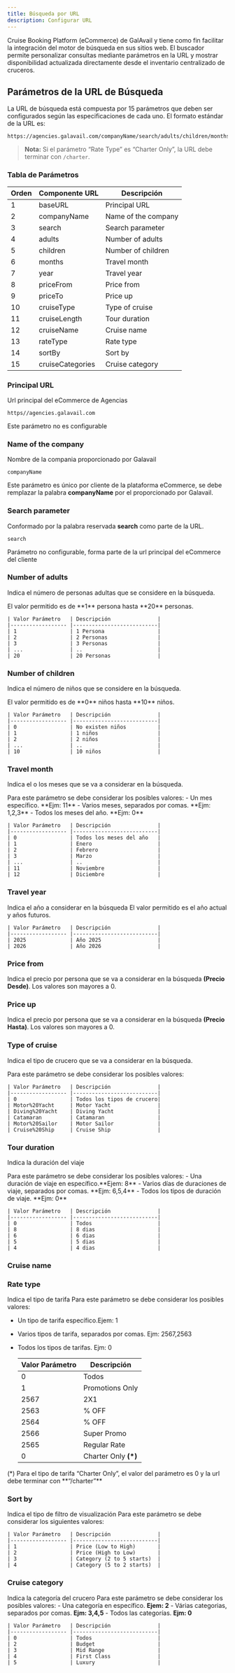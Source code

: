 ```yaml
---
title: Búsqueda por URL
description: Configurar URL
---
```


Cruise Booking Platform (eCommerce) de GalAvail y tiene como fin facilitar la integración del motor de búsqueda en sus sitios web.
El buscador permite personalizar consultas mediante parámetros en la URL y mostrar disponibilidad actualizada directamente desde el inventario centralizado de cruceros.



## Parámetros de la URL de Búsqueda

La URL de búsqueda está compuesta por 15 parámetros que deben ser configurados según las especificaciones de cada uno. El formato estándar de la URL es:

```
https://agencies.galavail.com/companyName/search/adults/children/months/year/priceFrom/priceTo/cruiseType/cruiseLength/cruiseName/rateType/sortBy/cruiseCategories
```

> **Nota:** Si el parámetro “Rate Type” es “Charter Only”, la URL debe terminar con `/charter`.

### Tabla de Parámetros

| Orden | Componente URL      | Descripción                        |
|-------|---------------------|------------------------------------|
| 1     | baseURL             | Principal URL                      |
| 2     | companyName         | Name of the company                |
| 3     | search              | Search parameter                   |
| 4     | adults              | Number of adults                   |
| 5     | children            | Number of children                 |
| 6     | months              | Travel month                       |
| 7     | year                | Travel year                        |
| 8     | priceFrom           | Price from                         |
| 9     | priceTo             | Price up                           |
| 10    | cruiseType          | Type of cruise                     |
| 11    | cruiseLength        | Tour duration                      |
| 12    | cruiseName          | Cruise name                        |
| 13    | rateType            | Rate type                          |
| 14    | sortBy              | Sort by                            |
| 15    | cruiseCategories    | Cruise category                    |

### Principal URL

Url principal del eCommerce de Agencias

```
https//agencies.galavail.com 

```
<Info>Este parámetro no es configurable</Info>


### Name of the company

Nombre de la compania proporcionado por Galavail

```
companyName
```
<Info>Este parámetro es único por cliente de la plataforma eCommerce, se debe remplazar la palabra **companyName** por el proporcionado por Galavail.</Info>

### Search parameter
Conformado por la palabra reservada **search** como parte de la URL.
```
search
```
<Info>Parámetro no configurable, forma parte de la url principal del eCommerce del cliente</Info>

### Number of adults
Indica el número de personas adultas que se considere en la búsqueda.

<Card title="Rango de Valores" icon="table-list">
  El valor permitido es de **1** persona hasta **20** personas.

    | Valor Parámetro   | Descripción               |
    |------------------ |---------------------------|
    | 1                 | 1 Persona                 |
    | 2                 | 2 Personas                |
    | 3                 | 3 Personas                |
    | ...               | ..                        |
    | 20                | 20 Personas               |
</Card>


### Number of children
Indica el número de niños que se considere en la búsqueda.

<Card title="Rango de Valores" icon="table-list">
  El valor permitido es de **0** niños hasta **10** niños.

    | Valor Parámetro   | Descripción               |
    |------------------ |---------------------------|
    | 0                 | No existen niños          |
    | 1                 | 1 niños                   |
    | 2                 | 2 niños                   |
    | ...               | ..                        |
    | 10                | 10 niños                  |
</Card>


### Travel month
Indica el o los meses que se va a considerar en la búsqueda. 

<Card title="Rango de Valores" icon="table-list">
  Para este parámetro se debe considerar los posibles valores:
    - Un mes específico. **Ejm: 11**
    - Varios meses, separados por comas. **Ejm: 1,2,3**
    - Todos los meses del año. **Ejm: 0**

    | Valor Parámetro   | Descripción               |
    |------------------ |---------------------------|
    | 0                 | Todos los meses del año   |
    | 1                 | Enero                     |
    | 2                 | Febrero                   |
    | 3                 | Marzo                     |
    | ...               | ..                        |
    | 11                | Noviembre                 |
    | 12                | Diciembre                 |
</Card>


### Travel year
Indica el año a considerar en la búsqueda
<Card title="Rango de Valores" icon="table-list">
  El valor permitido es el año actual y años futuros.

    | Valor Parámetro   | Descripción               |
    |------------------ |---------------------------|
    | 2025              | Año 2025                  |
    | 2026              | Año 2026                  |

</Card>

### Price from
Indica el precio por persona que se va a considerar en la búsqueda **(Precio Desde)**.
<Card title="Valores" icon="table-list">
  Los valores son mayores a 0.
</Card>

### Price up
Indica el precio por persona que se va a considerar en la búsqueda **(Precio Hasta)**.
<Card title="Valores" icon="table-list">
  Los valores son mayores a 0.
</Card>

### Type of cruise
Indica el tipo de crucero que se va a considerar en la búsqueda.

<Card title="Rango de Valores" icon="table-list">
  Para este parámetro se debe considerar los posibles valores:

    | Valor Parámetro   | Descripción               |
    |------------------ |---------------------------|
    | 0                 | Todos los tipos de crucero|
    | Motor%20Yacht     | Motor Yacht               |
    | Diving%20Yacht    | Diving Yacht              |
    | Catamaran         | Catamaran                 |
    | Motor%20Sailor    | Motor Sailor              |
    | Cruise%20Ship     | Cruise Ship               |
</Card>

### Tour duration
Indica la duración del viaje

<Card title="Rango de Valores" icon="table-list">
Para este parámetro se debe considerar los posibles valores:    
    - Una duración de viaje en específico.**Ejem: 8**
    - Varios días de duraciones de viaje, separados por comas. **Ejm: 6,5,4**
    - Todos los tipos de duración de viaje. **Ejm: 0**

    | Valor Parámetro   | Descripción               |
    |------------------ |---------------------------|
    | 0                 | Todos                     |
    | 8                 | 8 dias                    |
    | 6                 | 6 dias                    |
    | 5                 | 5 dias                    |
    | 4                 | 4 dias                    |
</Card>

### Cruise name


### Rate type
Indica el tipo de tarifa
<Card title="Rango de Valores" icon="table-list">
Para este parámetro se debe considerar los posibles valores:
- Un tipo de tarifa específico.Ejem: 1
- Varios tipos de tarifa, separados por comas. Ejm: 2567,2563
- Todos los tipos de tarifas. Ejm: 0

    | Valor Parámetro   | Descripción               |
    |------------------ |---------------------------|
    | 0                 | Todos                     |
    | 1                 | Promotions Only           |
    | 2567              | 2X1                       |
    | 2563              | % OFF                     |
    | 2564              | % OFF                     |
    | 2566              | Super Promo               |
    | 2565              | Regular Rate              |
    | 0                 | Charter Only  **(*)**     |
</Card>
<Info>(*) Para el tipo de tarifa “Charter Only”, el valor del parámetro es 0 y la url debe terminar con **“/charter”**</Info>

### Sort by
Indica el tipo de filtro de visualización
<Card title="Rango de Valores" icon="table-list">
  Para este parámetro se debe considerar los siguientes valores:


    | Valor Parámetro   | Descripción               |
    |------------------ |---------------------------|
    | 1                 | Price (Low to High)       |
    | 2                 | Price (High to Low)       |
    | 3                 | Category (2 to 5 starts)  |
    | 4                 | Category (5 to 2 starts)  |

</Card>


### Cruise category
Indica la categoría del crucero
<Card title="Rango de Valores" icon="table-list">
    Para este parámetro se debe considerar los posibles valores:
    - Una categoría en específico. **Ejem: 2**
    - Várias categorias, separados por comas. **Ejm: 3,4,5**
    - Todos las categorías. **Ejm: 0**


    | Valor Parámetro   | Descripción               |
    |------------------ |---------------------------|
    | 0                 | Todos                     |
    | 2                 | Budget                    |
    | 3                 | Mid Range                 |
    | 4                 | First Class               |
    | 5                 | Luxury                    |

</Card>
